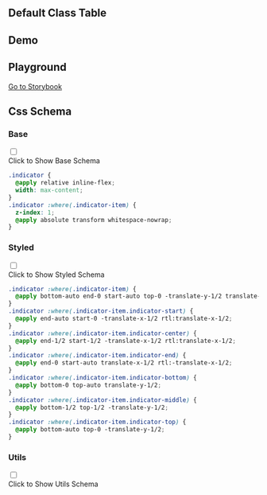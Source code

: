 

## Default Class Table
  
<CssTable name="indicator" />
  
## Demo
  
<Demo></Demo>

## Playground
  
[Go to Storybook](https://story.ui.icebreaker.top/?path=/docs/layout-indicator--docs)
  
## Css Schema


### Base

<div className="collapse">
<input type="checkbox" /> 
<div class="collapse-title px-0">
<span class="btn">Click to Show Base Schema</span>
</div>
<div class="collapse-content"> 

```css
.indicator {
  @apply relative inline-flex;
  width: max-content;
}
.indicator :where(.indicator-item) {
  z-index: 1;
  @apply absolute transform whitespace-nowrap;
}

```

</div>
</div>



### Styled

<div className="collapse">
<input type="checkbox" /> 
<div class="collapse-title px-0">
<span class="btn">Click to Show Styled Schema</span>
</div>
<div class="collapse-content"> 

```css
.indicator :where(.indicator-item) {
  @apply bottom-auto end-0 start-auto top-0 -translate-y-1/2 translate-x-1/2 rtl:-translate-x-1/2;
}
.indicator :where(.indicator-item.indicator-start) {
  @apply end-auto start-0 -translate-x-1/2 rtl:translate-x-1/2;
}
.indicator :where(.indicator-item.indicator-center) {
  @apply end-1/2 start-1/2 -translate-x-1/2 rtl:translate-x-1/2;
}
.indicator :where(.indicator-item.indicator-end) {
  @apply end-0 start-auto translate-x-1/2 rtl:-translate-x-1/2;
}
.indicator :where(.indicator-item.indicator-bottom) {
  @apply bottom-0 top-auto translate-y-1/2;
}
.indicator :where(.indicator-item.indicator-middle) {
  @apply bottom-1/2 top-1/2 -translate-y-1/2;
}
.indicator :where(.indicator-item.indicator-top) {
  @apply bottom-auto top-0 -translate-y-1/2;
}

```

</div>
</div>



### Utils

<div className="collapse">
<input type="checkbox" /> 
<div class="collapse-title px-0">
<span class="btn">Click to Show Utils Schema</span>
</div>
<div class="collapse-content"> 

```css

```

</div>
</div>



